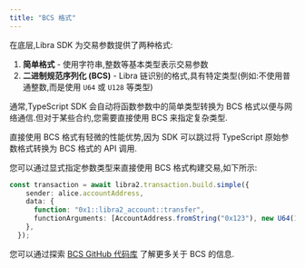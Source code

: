 ```yaml
---
title: "BCS 格式"
---
```


在底层,Libra SDK 为交易参数提供了两种格式:

1. **简单格式** - 使用字符串,整数等基本类型表示交易参数
2. **二进制规范序列化 (BCS)** - Libra 链识别的格式,具有特定类型(例如:不使用普通整数,而是使用 `U64` 或 `U128` 等类型)

通常,TypeScript SDK 会自动将函数参数中的简单类型转换为 BCS 格式以便与网络通信.但对于某些合约,您需要直接使用 BCS 来指定复杂类型.

直接使用 BCS 格式有轻微的性能优势,因为 SDK 可以跳过将 TypeScript 原始参数格式转换为 BCS 格式的 API 调用.

您可以通过显式指定参数类型来直接使用 BCS 格式构建交易,如下所示:

```typescript filename="example.ts"
const transaction = await libra2.transaction.build.simple({
    sender: alice.accountAddress,
    data: {
      function: "0x1::libra2_account::transfer",
      functionArguments: [AccountAddress.fromString("0x123"), new U64(1_000_000)],
    },
  });
```

您可以通过探索 [BCS GitHub 代码库](https://github.com/libra2org/bcs) 了解更多关于 BCS 的信息.
